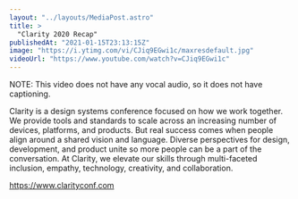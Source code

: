 ```yaml
---
layout: "../layouts/MediaPost.astro"
title: >
  "Clarity 2020 Recap"
publishedAt: "2021-01-15T23:13:15Z"
image: "https://i.ytimg.com/vi/CJiq9EGwi1c/maxresdefault.jpg"
videoUrl: "https://www.youtube.com/watch?v=CJiq9EGwi1c"
---
```


NOTE: This video does not have any vocal audio, so it does not have captioning.

Clarity is a design systems conference focused on how we work together. We provide tools and standards to scale across an increasing number of devices, platforms, and products. But real success comes when people align around a shared vision and language. Diverse perspectives for design, development, and product unite so more people can be a part of the conversation. At Clarity, we elevate our skills through multi-faceted inclusion, empathy, technology, creativity, and collaboration.

https://www.clarityconf.com
